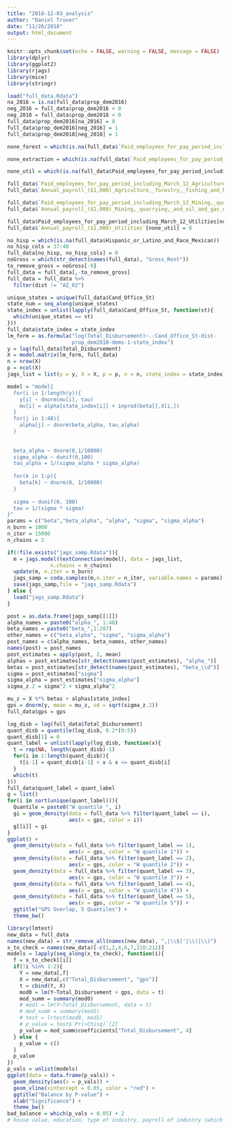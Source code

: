 ```yaml
---
title: "2018-12-03_analysis"
author: "Daniel Truver"
date: "11/26/2018"
output: html_document
---
```


```r
knitr::opts_chunk$set(echo = FALSE, warning = FALSE, message = FALSE)
library(dplyr)
library(ggplot2)
library(rjags)
library(mice)
library(stringr)
```

```r
load("full_data.Rdata")
na_2016 = is.na(full_data$prop_dem2016)
neg_2016 = full_data$prop_dem2016 < 0
neg_2018 = full_data$prop_dem2018 < 0
full_data$prop_dem2016[na_2016] = 0
full_data$prop_dem2016[neg_2016] = 1
full_data$prop_dem2018[neg_2018] = 1

none_forest = which(is.na(full_data$`Paid_employees_for_pay_period_including_March_12_Agriculture,_forestry,_fishing_and_hunting`))

none_extraction = which(is.na(full_data$`Paid_employees_for_pay_period_including_March_12_Mining,_quarrying,_and_oil_and_gas_extraction`))

none_util = which(is.na(full_data$Paid_employees_for_pay_period_including_March_12_Utilities))

full_data$`Paid_employees_for_pay_period_including_March_12_Agriculture,_forestry,_fishing_and_hunting`[none_forest] = 0
full_data$`Annual_payroll_($1,000)_Agriculture,_forestry,_fishing_and_hunting`[none_forest] = 0

full_data$`Paid_employees_for_pay_period_including_March_12_Mining,_quarrying,_and_oil_and_gas_extraction`[none_extraction] = 0
full_data$`Annual_payroll_($1,000)_Mining,_quarrying,_and_oil_and_gas_extraction`[none_extraction] = 0

full_data$Paid_employees_for_pay_period_including_March_12_Utilities[none_util] = 0
full_data$`Annual_payroll_($1,000)_Utilities`[none_util] = 0

no_hisp = which(is.na(full_data$Hispanic_or_Latino_and_Race_Mexican))
no_hisp_cols = 37:40
full_data[no_hisp, no_hisp_cols] = 0
noGross = which(str_detect(names(full_data), "Gross_Rent"))
to_remove_gross = noGross[-9]
full_data = full_data[,-to_remove_gross]
full_data = full_data %>%
  filter(dist != "AZ_02")
```

```r
unique_states = unique(full_data$Cand_Office_St)
state_num = seq_along(unique_states)
state_index = unlist(lapply(full_data$Cand_Office_St, function(st){
  which(unique_states == st)
}))
full_data$state_index = state_index
lm_form = as.formula("log(Total_Disbursement)~.-Cand_Office_St-dist-
                     prop_dem2018-dems-1-state_index")
y = log(full_data$Total_Disbursement)
X = model.matrix(lm_form, full_data)
n = nrow(X)
p = ncol(X)
jags_list = list(y = y, X = X, p = p, n = n, state_index = state_index)
```

```r
model = "model{
  for(i in 1:length(y)){
    y[i] ~ dnorm(mu[i], tau)
    mu[i] = alpha[state_index[i]] + inprod(beta[],X[i,])
  }
  for(j in 1:48){
    alpha[j] ~ dnorm(beta_alpha, tau_alpha)
  }
  
  
  beta_alpha ~ dnorm(0,1/10000)
  sigma_alpha ~ dunif(0,100)
  tau_alpha = 1/(sigma_alpha * sigma_alpha)
  
  for(k in 1:p){
    beta[k] ~ dnorm(0, 1/10000)
  }
  
  sigma ~ dunif(0, 100)
  tau = 1/(sigma * sigma)
}"
params = c("beta","beta_alpha", "alpha", "sigma", "sigma_alpha")
n_burn = 1000
n_iter = 15000
n_chains = 2
```

```r
if(!file.exists("jags_samp.Rdata")){
  m = jags.model(textConnection(model), data = jags_list,
              n.chains = n_chains)
  update(m, n.iter = n_burn)
  jags_samp = coda.samples(m,n.iter = n_iter, variable.names = params)
  save(jags_samp,file = "jags_samp.Rdata")
} else {
  load("jags_samp.Rdata")
}
```

```r
post = as.data.frame(jags_samp[[1]])
alpha_names = paste0("alpha_", 1:48)
beta_names = paste0("beta_",1:207)
other_names = c("beta_alpha", "sigma", "sigma_alpha")
post_names = c(alpha_names, beta_names, other_names)
names(post) = post_names
post_estimates = apply(post, 2, mean)
alphas = post_estimates[str_detect(names(post_estimates), "alpha_")]
betas = post_estimates[str_detect(names(post_estimates), "beta_\\d")]
sigma = post_estimates["sigma"]
sigma_alpha = post_estimates["sigma_alpha"]
sigma_z.2 = sigma^2 + sigma_alpha^2
```

```r
mu_z = X %*% betas + alphas[state_index]
gps = dnorm(y, mean = mu_z, sd = sqrt(sigma_z.2))
full_data$gps = gps
```

```r
log_disb = log(full_data$Total_Disbursement)
quant_disb = quantile(log_disb, 0.2*(0:5))
quant_disb[1] = 0
quant_label = unlist(lapply(log_disb, function(x){
  t = rep(NA, length(quant_disb)-1)
  for(i in 2:length(quant_disb)){
    t[i-1] = quant_disb[i-1] < x & x <= quant_disb[i]
  }
  which(t)
}))
full_data$quant_label = quant_label
g = list()
for(i in sort(unique(quant_label))){
  Quantile = paste0("W quantile ", i)
  gi = geom_density(data = full_data %>% filter(quant_label == i),
                    aes(x = gps, color = i))
  g[[i]] = gi
}
ggplot() +
  geom_density(data = full_data %>% filter(quant_label == 1),
                    aes(x = gps, color = "W quantile 1")) +
  geom_density(data = full_data %>% filter(quant_label == 2),
                    aes(x = gps, color = "W quantile 2")) +
  geom_density(data = full_data %>% filter(quant_label == 3),
                    aes(x = gps, color = "W quantile 3")) +
  geom_density(data = full_data %>% filter(quant_label == 4),
                    aes(x = gps, color = "W quantile 4")) +
  geom_density(data = full_data %>% filter(quant_label == 5),
                    aes(x = gps, color = "W quantile 5")) +
  ggtitle("GPS Overlap, 5 Quantiles") +
  theme_bw()
```

```r
library(lmtest)
new_data = full_data
names(new_data) = str_remove_all(names(new_data), ",|\\$|'|\\(|\\)")
x_to_check = names(new_data)[-c(1,2,4,6,7,210:212)] 
models = lapply(seq_along(x_to_check), function(i){
  f = x_to_check[[i]]
  if(!i %in% 1:2){
    Y = new_data[,f]
    X = new_data[,c("Total_Disbursement", "gps")]
    t = cbind(Y, X)
    mod0 = lm(Y~Total_Disbursement + gps, data = t)
    mod_summ = summary(mod0)
    # mod1 = lm(Y~Total_Disbursement, data = t)
    # mod_summ = summary(mod1)
    # test = lrtest(mod0, mod1)
    # p_value = test$`Pr(>Chisq)`[2]
    p_value = mod_summ$coefficients["Total_Disbursement", 4]
  } else {
    p_value = c()
  }
  p_value
})
p_vals = unlist(models)
ggplot(data = data.frame(p_vals)) +
  geom_density(aes(x = p_vals)) +
  geom_vline(xintercept = 0.05, color = "red") +
  ggtitle("Balance by P-value") +
  xlab("Significance") +
  theme_bw()
bad_balance = which(p_vals < 0.05) + 2
# house value, education, type of industry, payroll of industry (which are highly correlated)
```

<!--
models of correlation: http://www2.stat.duke.edu/~cr173/Sta444_Sp18/

JAGS gods: http://www.flutterbys.com.au/stats/tut/tut7.3b.html
--->
